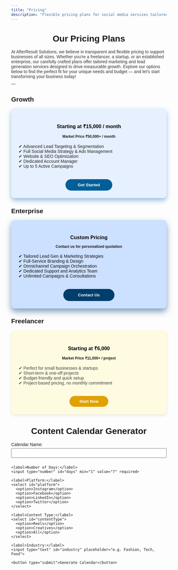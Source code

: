 ```yaml
---
title: "Pricing"
description: "Flexible pricing plans for social media services tailored to your business needs."
---
```


# Our Pricing Plans 

<p style="margin-bottom: 8px; font-size: 14px; color: #333;">
At AfterResult Solutions, we believe in transparent and flexible pricing to support businesses of all sizes. Whether you're a freelancer, a startup, or an established enterprise, our carefully crafted plans offer tailored marketing and lead generation services designed to drive measurable growth. Explore our options below to find the perfect fit for your unique needs and budget — and let’s start transforming your business today!
</p>
---

## Growth
<div style="background:#e6f0ff; border-radius: 12px; padding: 1.5rem; box-shadow: 0 8px 16px rgb(0 94 179 / 0.4); text-align:center;">
  <h3 style="color:#000000; margin-bottom: 0.8rem;"> Starting at ₹15,000 / month </h3>
  <p style="font-size: 0.75rem; font-weight: 600; margin-bottom: 1rem;"> Market Price ₹50,000+ / month</p>
  <ul style="list-style: none; padding: 0; color:#222; text-align:left; margin-bottom: 1.5rem;">
    <li>✔ Advanced Lead Targeting & Segmentation</li>
    <li>✔ Full Social Media Strategy & Ads Management</li>
    <li>✔ Website & SEO Optimization</li>
    <li>✔ Dedicated Account Manager</li>
    <li>✔ Up to 5 Active Campaigns</li>
  </ul>
  <button onclick="location.href='/contact'" style="background:#005f99; color:#fff; border:none; padding: 0.7rem 2.5rem; border-radius: 25px; cursor:pointer; font-weight: 700;">Get Started</button>
</div>

## Enterprise
<div style="background:#cce0ff; border-radius: 12px; padding: 1.5rem; box-shadow: 0 10px 20px rgb(0 63 130 / 0.5); text-align:center;">
  <h3 style="color:#000000; margin-bottom: 0.8rem;">Custom Pricing</h3>
  <p style="font-size: 0.75rem; font-weight: 600; margin-bottom: 1rem;">Contact us for personalized quotation</p>
  <ul style="list-style: none; padding: 0; color:#111; text-align:left; margin-bottom: 1.5rem;">
    <li>✔ Tailored Lead Gen & Marketing Strategies</li>
    <li>✔ Full-Service Branding & Design</li>
    <li>✔ Omnichannel Campaign Orchestration</li>
    <li>✔ Dedicated Support and Analytics Team</li>
    <li>✔ Unlimited Campaigns & Consultations</li>
  </ul>
  <button onclick="location.href='/contact'" style="background:#003e6b; color:#fff; border:none; padding: 0.75rem 3rem; border-radius: 25px; cursor:pointer; font-weight: 700;">Contact Us</button>
</div>

## Freelancer
<div style="background:#fffbe0; border-radius: 12px; padding: 1.5rem; box-shadow: 0 4px 10px #ece7d7; text-align:center;"> <h3 style="color:#000000; margin-bottom: 0.8rem;">Starting at ₹6,000 </h3> <p style="font-size: 0.75rem; font-weight: 600; margin-bottom: 1rem;"> Market Price ₹11,000+ / project</p> <ul style="list-style: none; padding: 0; color:#444; text-align:left; margin-bottom: 1.5rem;"> <li>✔ Perfect for small businesses & startups</li> <li>✔ Short-term & one-off projects</li> <li>✔ Budget-friendly and quick setup</li> <li>✔ Project-based pricing, no monthly commitment</li> </ul> <button onclick="location.href='/contact'" style="background:#e1a100; color:#fff; border:none; padding: 0.6rem 2rem; border-radius: 25px; cursor:pointer; font-weight: 600;">Start Now</button> </div>




<!DOCTYPE html>
<html lang="en">
<head>
  <meta charset="UTF-8">
  <title>Content Calendar Generator</title>
  <style>
    body { font-family: Arial, sans-serif; margin: 20px; }
    h1 { text-align: center; }
    form { margin-bottom: 20px; }
    label { display: block; margin: 8px 0 4px; }
    input, select { width: 100%; padding: 6px; margin-bottom: 10px; }
    table { width: 100%; border-collapse: collapse; margin-top: 20px; }
    table, th, td { border: 1px solid #ccc; }
    th, td { padding: 8px; text-align: left; }
    button { padding: 10px 15px; margin-top: 10px; cursor: pointer; }
  </style>
</head>
<body>
  <h1>Content Calendar Generator</h1>
  <form id="calendarForm">
    <label>Calendar Name:</label>
    <input type="text" id="calendarName" required>

    <label>Number of Days:</label>
    <input type="number" id="days" min="1" value="7" required>

    <label>Platform:</label>
    <select id="platform">
      <option>Instagram</option>
      <option>Facebook</option>
      <option>LinkedIn</option>
      <option>Twitter</option>
    </select>

    <label>Content Type:</label>
    <select id="contentType">
      <option>Reels</option>
      <option>Creatives</option>
      <option>All</option>
    </select>

    <label>Industry:</label>
    <input type="text" id="industry" placeholder="e.g. Fashion, Tech, Food">

    <button type="submit">Generate Calendar</button>
  </form>

  <div id="calendarOutput"></div>

  <script>
    document.getElementById("calendarForm").addEventListener("submit", function(e){
      e.preventDefault();
      
      const name = document.getElementById("calendarName").value;
      const days = parseInt(document.getElementById("days").value);
      const platform = document.getElementById("platform").value;
      const contentType = document.getElementById("contentType").value;
      const industry = document.getElementById("industry").value;

      let table = `<h2>${name} - Content Calendar</h2>`;
      table += `<table><tr><th>Date</th><th>Time</th><th>Content</th><th>Content Type</th><th>Platform</th><th>Industry</th></tr>`;

      const today = new Date();
      for(let i=0; i<days; i++){
        let date = new Date();
        date.setDate(today.getDate() + i);
        let dateStr = date.toISOString().split('T')[0];

        table += `<tr>
          <td>${dateStr}</td>
          <td>--:--</td>
          <td>Content Idea</td>
          <td>${contentType}</td>
          <td>${platform}</td>
          <td>${industry}</td>
        </tr>`;
      }
      table += `</table>`;
      table += `<button onclick="downloadCSV()">Download as CSV</button>`;

      document.getElementById("calendarOutput").innerHTML = table;
    });

    function downloadCSV(){
      let rows = [];
      document.querySelectorAll("table tr").forEach(tr => {
        let row = [];
        tr.querySelectorAll("th, td").forEach(cell => row.push(cell.innerText));
        rows.push(row.join(","));
      });

      let csvContent = rows.join("\n");
      let blob = new Blob([csvContent], { type: "text/csv" });
      let link = document.createElement("a");
      link.href = URL.createObjectURL(blob);
      link.download = "content_calendar.csv";
      link.click();
    }
  </script>
</body>
</html>
